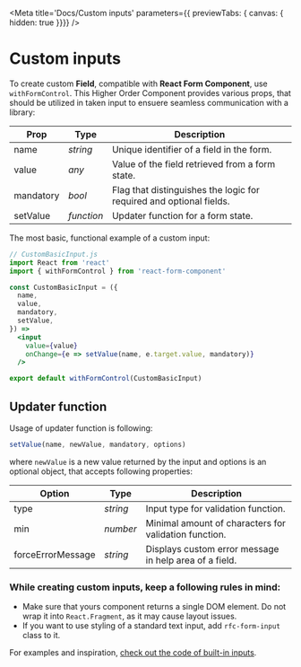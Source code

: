 
<Meta
  title='Docs/Custom inputs'
  parameters={{ previewTabs: { canvas: { hidden: true }}}}
/>

# Custom inputs

To create custom **Field**, compatible with **React Form Component**, use
`withFormControl`. This Higher Order Component provides various props, that
should be utilized in taken input to ensuere seamless communication with a
library:

| Prop      | Type       | Description                                                         |
|-----------|------------|---------------------------------------------------------------------|
| name      | *string*   | Unique identifier of a field in the form.                           |
| value     | *any*      | Value of the field retrieved from a form state.                     |
| mandatory | *bool*     | Flag that distinguishes the logic for required and optional fields. |
| setValue  | *function* | Updater function for a form state.                               |

The most basic, functional example of a custom input:

```jsx
// CustomBasicInput.js
import React from 'react'
import { withFormControl } from 'react-form-component'

const CustomBasicInput = ({
  name,
  value,
  mandatory,
  setValue,
}) =>
  <input
    value={value}
    onChange={e => setValue(name, e.target.value, mandatory)}
  />

export default withFormControl(CustomBasicInput)
```

## Updater function

Usage of updater function is following:

```js
setValue(name, newValue, mandatory, options)
```

where `newValue` is a new value returned by the input and options is an optional
object, that accepts following properties:

| Option            | Type       | Description                                                         |
|-------------------|------------|---------------------------------------------------------------------|
| type              | *string*   | Input type for validation function.                                 |
| min               | *number*   | Minimal amount of characters for validation function.               |
| forceErrorMessage | *string*   | Displays custom error message in help area of a field.              |


### While creating custom inputs, keep a following rules in mind:

* Make sure that yours component returns a single DOM element. Do not wrap it into `React.Fragment`, as it may cause layout issues.
* If you want to use styling of a standard text input, add `rfc-form-input` class to it.

For examples and inspiration, [check out the code of built-in inputs](https://github.com/firflant/react-form-component/tree/master/src/default).

